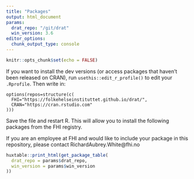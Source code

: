 ```yaml
---
title: "Packages"
output: html_document
params:
  drat_repo: "/git/drat"
  win_version: 3.6
editor_options: 
  chunk_output_type: console
---
```


```r
knitr::opts_chunk$set(echo = FALSE)
```

If you want to install the dev versions (or access packages that haven't been released on CRAN), run `usethis::edit_r_profile()` to edit your `.Rprofile`. Then write in:

```
options(repos=structure(c(
  FHI="https://folkehelseinstituttet.github.io/drat/",
  CRAN="https://cran.rstudio.com"
)))
```

Save the file and restart R. This will allow you to install the following packages from the FHI registry.

If you are an employee at FHI and would like to include your package in this repository, please contact RichardAubrey.White@fhi.no


```r
huxtable::print_html(get_package_table(
  drat_repo = params$drat_repo,
  win_version = params$win_version
))
```
